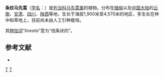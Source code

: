 {{Speciesbox
| genus = Pedicularis
| species = lineata
| authority = Franch. ex Maxim., 1888
}}

'''条纹马先蒿'''（[[学名|学名]]：{{lang|la|''Pedicularis lineata''}}）是[[列当科|列当科]][[马先蒿属|马先蒿属]]的植物。分布在[[缅甸|缅甸]]以及[[中国大陆|中国大陆]]的[[云南|云南]]、[[甘肃|甘肃]]、[[四川|四川]]、[[陕西|陕西]]等地，生长于海拔1,900米至4,570米的地区，多生长在林中和草地上，目前尚未由人工引种栽培。

其[[种加词|种加词]]“''lineata''”意为“线条状的”。

== 参考文献 ==
<div class="references-small">
* {{cite web| url =http://www.bioinfo.cn/db05/KmzwSpecies.php?action=view&id=21359| title =条纹马先蒿| work =《中国高等植物数据库全库》| publisher =中国科学院微生物研究所| author =昆明植物研究所| accessdate =2009-02-25| deadurl =yes| archiveurl =https://web.archive.org/web/20160305004559/http://www.bioinfo.cn/db05/KmzwSpecies.php?action=view&id=21359| archivedate =2016-03-05}}
</div>
{{Taxonbar|from=Q11099835}}

[[Category:马先蒿属|T]]
[[Category:1888年描述的植物|T]]


{{植物小作品}}